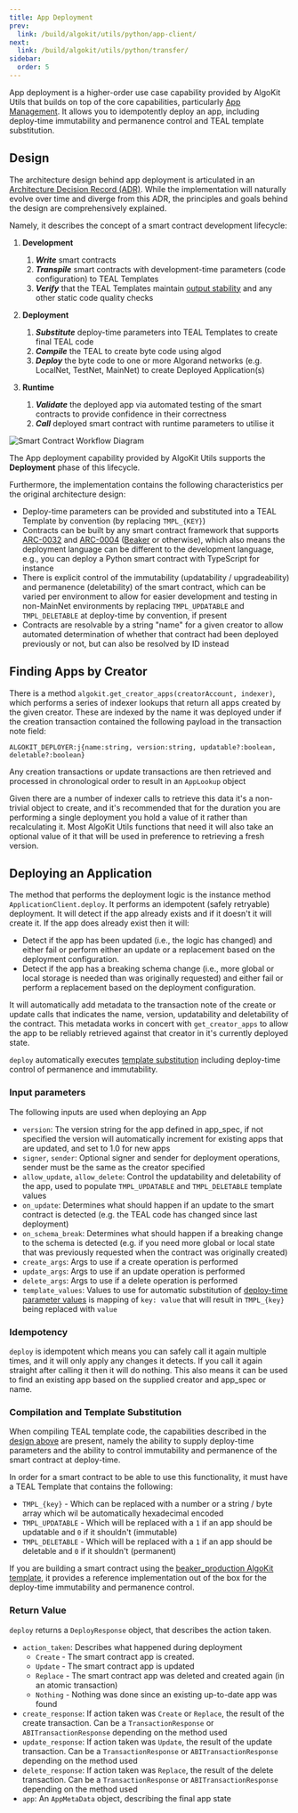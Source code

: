 ```yaml
---
title: App Deployment
prev:
  link: /build/algokit/utils/python/app-client/
next:
  link: /build/algokit/utils/python/transfer/
sidebar:
  order: 5
---
```



App deployment is a higher-order use case capability provided by AlgoKit Utils that builds on top of the core
capabilities, particularly [App Management](/build/algokit/utils/python/app-client). It allows you to
idempotently deploy an app, including deploy-time immutability and permanence control and TEAL template
substitution.

## Design

The architecture design behind app deployment is articulated in an
[Architecture Decision Record (ADR)](https://github.com/algorandfoundation/algokit-cli/blob/main/docs/architecture-decisions/2023-01-12_smart-contract-deployment.md).
While the implementation will naturally evolve over time and diverge from this ADR, the principles and goals behind the design are comprehensively explained.

Namely, it describes the concept of a smart contract development lifecycle:

<Steps>

1. **Development**
   1. **_Write_** smart contracts
   2. **_Transpile_** smart contracts with development-time parameters (code configuration) to TEAL Templates
   3. **_Verify_** that the TEAL Templates maintain [output stability](https://github.com/algorandfoundation/algokit-cli/blob/main/docs/articles/output_stability.md) and any other static code quality checks

2. **Deployment**
   1. **_Substitute_** deploy-time parameters into TEAL Templates to create final TEAL code
   2. **_Compile_** the TEAL to create byte code using algod
   3. **_Deploy_** the byte code to one or more Algorand networks (e.g. LocalNet, TestNet, MainNet) to create Deployed Application(s)

3. **Runtime**
   1. **_Validate_** the deployed app via automated testing of the smart contracts to provide confidence in their correctness
   2. **_Call_** deployed smart contract with runtime parameters to utilise it

</Steps>

<Image src={smartContractWorkflow} alt='Smart Contract Workflow Diagram' />

The App deployment capability provided by AlgoKit Utils supports the **Deployment** phase of this lifecycle.

Furthermore, the implementation contains the following characteristics per the original architecture design:

- Deploy-time parameters can be provided and substituted into a TEAL Template by convention (by replacing
  `TMPL_{KEY}`)
- Contracts can be built by any smart contract framework that supports
  [ARC-0032](https://arc.algorand.foundation/ARCs/arc-0032) and
  [ARC-0004](https://arc.algorand.foundation/ARCs/arc-0004) ([Beaker](https://beaker.algo.xyz/) or otherwise),
  which also means the deployment language can be different to the development language, e.g., you can deploy
  a Python smart contract with TypeScript for instance
- There is explicit control of the immutability (updatability / upgradeability) and permanence (deletability)
  of the smart contract, which can be varied per environment to allow for easier development and testing in
  non-MainNet environments by replacing `TMPL_UPDATABLE` and `TMPL_DELETABLE` at deploy-time by convention,
  if present
- Contracts are resolvable by a string "name" for a given creator to allow automated determination of whether
  that contract had been deployed previously or not, but can also be resolved by ID instead

## Finding Apps by Creator

There is a method `algokit.get_creator_apps(creatorAccount, indexer)`, which performs a series of indexer
lookups that return all apps created by the given creator. These are indexed by the name it was deployed under
if the creation transaction contained the following payload in the transaction note field:

```shell showLineNumbers=false frame=none
ALGOKIT_DEPLOYER:j{name:string, version:string, updatable?:boolean, deletable?:boolean}
```

Any creation transactions or update transactions are then retrieved and processed in chronological order to
result in an `AppLookup` object

Given there are a number of indexer calls to retrieve this data it's a non-trivial object to create, and it's
recommended that for the duration you are performing a single deployment you hold a value of it rather than
recalculating it. Most AlgoKit Utils functions that need it will also take an optional value of it that will
be used in preference to retrieving a fresh version.

## Deploying an Application

The method that performs the deployment logic is the instance method `ApplicationClient.deploy`. It performs
an idempotent (safely retryable) deployment. It will detect if the app already exists and if it doesn't it
will create it. If the app does already exist then it will:

- Detect if the app has been updated (i.e., the logic has changed) and either fail or perform either an update
  or a replacement based on the deployment configuration.
- Detect if the app has a breaking schema change (i.e., more global or local storage is needed than was
  originally requested) and either fail or perform a replacement based on the deployment configuration.

It will automatically add metadata to the transaction note of the create or update calls that indicates the
name, version, updatability and deletability of the contract. This metadata works in concert with
`get_creator_apps` to allow the app to be reliably retrieved against that creator in it's currently deployed
state.

`deploy` automatically executes [template substitution](#compilation-and-template-substitution) including
deploy-time control of permanence and immutability.

### Input parameters

The following inputs are used when deploying an App

- `version`: The version string for the app defined in app_spec, if not specified the version will
  automatically increment for existing apps that are updated, and set to 1.0 for new apps
- `signer`, `sender`: Optional signer and sender for deployment operations, sender must be the same as the
  creator specified
- `allow_update`, `allow_delete`: Control the updatability and deletability of the app, used to populate
  `TMPL_UPDATABLE` and `TMPL_DELETABLE` template values
- `on_update`: Determines what should happen if an update to the smart contract is detected (e.g. the TEAL
  code has changed since last deployment)
- `on_schema_break`: Determines what should happen if a breaking change to the schema is detected (e.g. if you
  need more global or local state that was previously requested when the contract was originally created)
- `create_args`: Args to use if a create operation is performed
- `update_args`: Args to use if an update operation is performed
- `delete_args`: Args to use if a delete operation is performed
- `template_values`: Values to use for automatic substitution of [deploy-time parameter values](#design) is
  mapping of `key: value` that will result in `TMPL_{key}` being replaced with `value`

### Idempotency

`deploy` is idempotent which means you can safely call it again multiple times, and it will only apply any
changes it detects. If you call it again straight after calling it then it will do nothing. This also means it
can be used to find an existing app based on the supplied creator and app_spec or name.

### Compilation and Template Substitution

When compiling TEAL template code, the capabilities described in the [design above](#design) are present,
namely the ability to supply deploy-time parameters and the ability to control immutability and permanence of
the smart contract at deploy-time.

In order for a smart contract to be able to use this functionality, it must have a TEAL Template that contains
the following:

- `TMPL_{key}` - Which can be replaced with a number or a string / byte array which wil be automatically
  hexadecimal encoded
- `TMPL_UPDATABLE` - Which will be replaced with a `1` if an app should be updatable and `0` if it shouldn't
  (immutable)
- `TMPL_DELETABLE` - Which will be replaced with a `1` if an app should be deletable and `0` if it shouldn't
  (permanent)

If you are building a smart contract using the
[beaker_production AlgoKit template](https://github.com/algorandfoundation/algokit-beaker-default-template), it
provides a reference implementation out of the box for the deploy-time immutability and permanence control.

### Return Value

`deploy` returns a `DeployResponse` object, that describes the action taken.

- `action_taken`: Describes what happened during deployment
  - `Create` - The smart contract app is created.
  - `Update` - The smart contract app is updated
  - `Replace` - The smart contract app was deleted and created again (in an atomic transaction)
  - `Nothing` - Nothing was done since an existing up-to-date app was found
- `create_response`: If action taken was `Create` or `Replace`, the result of the create transaction. Can be a
  `TransactionResponse` or `ABITransactionResponse` depending on the method used
- `update_response`: If action taken was `Update`, the result of the update transaction. Can be a
  `TransactionResponse` or `ABITransactionResponse` depending on the method used
- `delete_response`: If action taken was `Replace`, the result of the delete transaction. Can be a
  `TransactionResponse` or `ABITransactionResponse` depending on the method used
- `app`: An `AppMetaData` object, describing the final app state
